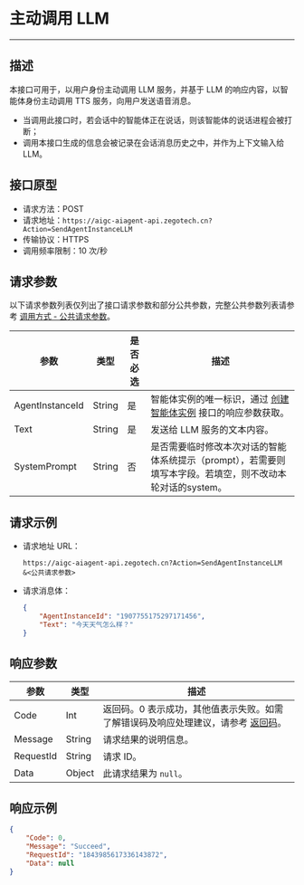 # 主动调用 LLM

---

##  描述

本接口可用于，以用户身份主动调用 LLM 服务，并基于 LLM 的响应内容，以智能体身份主动调用 TTS 服务，向用户发送语音消息。
- 当调用此接口时，若会话中的智能体正在说话，则该智能体的说话进程会被打断；
- 调用本接口生成的信息会被记录在会话消息历史之中，并作为上下文输入给 LLM。

## 接口原型

- 请求方法：POST
- 请求地址：`https://aigc-aiagent-api.zegotech.cn?Action=SendAgentInstanceLLM`
- 传输协议：HTTPS
- 调用频率限制：10 次/秒
## 请求参数

以下请求参数列表仅列出了接口请求参数和部分公共参数，完整公共参数列表请参考 [调用方式 - 公共请求参数](./../Accessing%20Server%20APIs.mdx#公共请求参数)。

| 参数             | 类型    | 是否必选 | 描述                                                         |
|------------------|---------|----------|--------------------------------------------------------------|
| AgentInstanceId  | String  | 是       | 智能体实例的唯一标识，通过 [创建智能体实例](./CreateAgentInstance.mdx) 接口的响应参数获取。                                          |
| Text             | String  | 是       | 发送给 LLM 服务的文本内容。                                     |
| SystemPrompt     | String  | 否       | 是否需要临时修改本次对话的智能体系统提示（prompt），若需要则填写本字段。若填空，则不改动本轮对话的system。 |

## 请求示例

- 请求地址 URL：

    ```https
    https://aigc-aiagent-api.zegotech.cn?Action=SendAgentInstanceLLM
    &<公共请求参数>
    ```

- 请求消息体：

    ```json
    {
        "AgentInstanceId": "1907755175297171456",
        "Text": "今天天气怎么样？"
    }
    ```

## 响应参数

| 参数 | 类型 | 描述 |
|------|------|------|
| Code | Int | 返回码。0 表示成功，其他值表示失败。如需了解错误码及响应处理建议，请参考 [返回码](./../Return%20codes.mdx)。 |
| Message | String | 请求结果的说明信息。 |
| RequestId | String | 请求 ID。 |
| Data | Object | 此请求结果为 `null`。 |

## 响应示例

```json
{
    "Code": 0,
    "Message": "Succeed",
    "RequestId": "1843985617336143872",
    "Data": null
}
```

